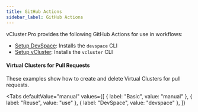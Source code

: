 ```yaml
---
title: GitHub Actions
sidebar_label: GitHub Actions
---
```




vCluster.Pro provides the following GitHub Actions for use in workflows:

- [Setup DevSpace](https://github.com/loft-sh/setup-devspace): Installs the `devspace` CLI
- [Setup vCluster](https://github.com/loft-sh/setup-vcluster): Installs the `vcluster` CLI

#### Virtual Clusters for Pull Requests

These examples show how to create and delete Virtual Clusters for pull requests.

<Tabs
  defaultValue="manual"
  values={[
    { label: "Basic", value: "manual" },
    { label: "Reuse", value: "use" },
    { label: "DevSpace", value: "devspace" },
  ]}
>
  <TabItem value="manual">
    <PartialIntegrationsVclusterPullRequestManual />
  </TabItem>
  <TabItem value="use">
    <PartialIntegrationsVclusterPullRequestUse />
  </TabItem>
  <TabItem value="devspace">
    <PartialIntegrationsVclusterPullRequestDevspace />
  </TabItem>
</Tabs>

